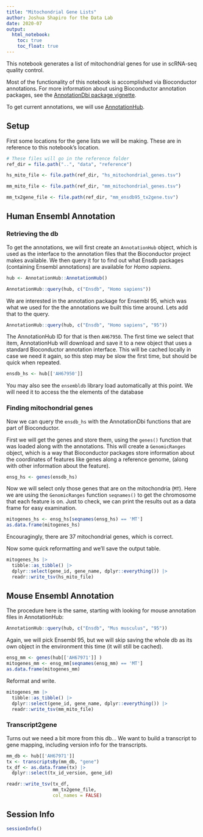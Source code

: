 ```yaml
---
title: "Mitochondrial Gene Lists"
author: Joshua Shapiro for the Data Lab
date: 2020-07
output:
  html_notebook:
    toc: true
    toc_float: true
---
```


This notebook generates a list of mitochondrial genes for use in scRNA-seq quality control.

Most of the functionality of this notebook is accomplished via Bioconductor annotations. For more information about using Bioconductor annotation packages, see the
[AnnotationDbi package vignette](http://bioconductor.org/packages/release/bioc/vignettes/AnnotationDbi/inst/doc/IntroToAnnotationPackages.pdf).

To get current annotations, we will use [AnnotationHub](https://bioconductor.org/packages/release/bioc/html/AnnotationHub.html).

## Setup

First some locations for the gene lists we will be making. These are in reference to this notebook's location.

```r

# These files will go in the reference folder
ref_dir = file.path("..", "data", "reference")

hs_mito_file <- file.path(ref_dir, "hs_mitochondrial_genes.tsv")

mm_mito_file <- file.path(ref_dir, "mm_mitochondrial_genes.tsv")

mm_tx2gene_file <- file.path(ref_dir, "mm_ensdb95_tx2gene.tsv")

```


## Human Ensembl Annotation

### Retrieving the db

To get the annotations, we will first create an `AnnotationHub` object, which is used as the interface to the annotation files that the Bioconductor project makes available.
We then query it for to find out what Ensdb packages (containing Ensembl annotations) are available for *Homo sapiens*.

```r
hub <- AnnotationHub::AnnotationHub()
```

```r
AnnotationHub::query(hub, c("Ensdb", "Homo sapiens"))
```
We are interested in the annotation package for Ensembl 95, which was what we used for the the annotations we built this time around.
Lets add that to the query.

```r
AnnotationHub::query(hub, c("Ensdb", "Homo sapiens", "95"))
```


The AnnotationHub ID for that is then `AH67950`.
The first time we select that item, AnnotationHub will download and save it to a new object that uses a standard Bioconductor annotation interface.
This will be cached locally in case we need it again, so this step may be slow the first time, but should be quick when repeated.

```r
ensdb_hs <- hub[['AH67950']]
```

You may also see the `ensembldb` library load automatically at this point.
We will need it to access the the elements of the database

### Finding mitochondrial genes

Now we can query the `ensdb_hs` with the AnnotationDbi functions that are part of Bioconductor.

First we will get the genes and store them, using the `genes()` function that was loaded along with the annotations.
This will create a `GenomicRanges` object, which is a way that Bioconductor packages store information about the coordinates of features like genes along a reference genome, (along with other information about the feature).

```r
ensg_hs <- genes(ensdb_hs)
```

Now we will select only those genes that are on the mitochondria (`MT`).
Here we are using the `GenomicRanges` function `seqnames()` to get the chromosome that each feature is on.
Just to check, we can print the results out as a data frame for easy examination.

```r
mitogenes_hs <- ensg_hs[seqnames(ensg_hs) == 'MT']
as.data.frame(mitogenes_hs)
```

Encouragingly, there are 37 mitochondrial genes, which is correct.

Now some quick reformatting and we'll save the output table.

```r
mitogenes_hs |>
  tibble::as_tibble() |>
  dplyr::select(gene_id, gene_name, dplyr::everything()) |>
  readr::write_tsv(hs_mito_file)
```

## Mouse Ensembl Annotation

The procedure here is the same, starting with looking for mouse annotation files in AnnotationHub:

```r
AnnotationHub::query(hub, c("Ensdb", "Mus musculus", "95"))
```

Again, we will pick Ensembl 95, but we will skip saving the whole db as its own object in the environment this time (it will still be cached).

```r
ensg_mm <- genes(hub[['AH67971']] )
mitogenes_mm <- ensg_mm[seqnames(ensg_mm) == 'MT']
as.data.frame(mitogenes_mm)
```

Reformat and write.

```r
mitogenes_mm |>
  tibble::as_tibble() |>
  dplyr::select(gene_id, gene_name, dplyr::everything()) |>
  readr::write_tsv(mm_mito_file)
```

### Transcript2gene

Turns out we need a bit more from this db... We want to build a transcript to gene mapping, including version info for the transcripts.

```r
mm_db <- hub[['AH67971']]
tx <- transcriptsBy(mm_db, "gene")
tx_df <- as.data.frame(tx) |>
  dplyr::select(tx_id_version, gene_id)

readr::write_tsv(tx_df,
                 mm_tx2gene_file,
                 col_names = FALSE)
```


## Session Info

```r
sessionInfo()
```

